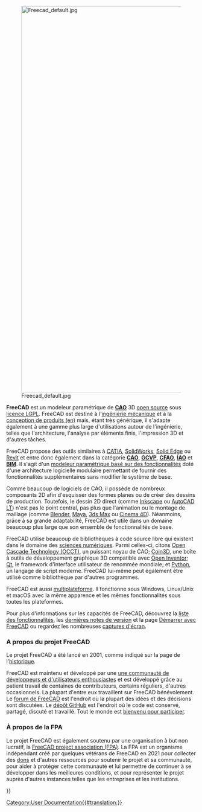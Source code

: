 <languages/>
{{Docnav/fr
|[[Online Help Startpage/fr|Bienvenue]]
|[[Feature list/fr|Fonctionnalités]]
}}

[[Image:Freecad default.jpg|1024px|center]] 

'''FreeCAD''' est un modeleur paramétrique de [https://fr.wikipedia.org/wiki/Conception_assist%C3%A9e_par_ordinateur '''CAO'''] 3D [https://fr.wikipedia.org/wiki/Open_source open source] sous [[License/fr|licence LGPL]]. FreeCAD est destiné à l'[https://fr.wikipedia.org/wiki/G%C3%A9nie_m%C3%A9canique ingénierie mécanique] et à la [http://en.wikipedia.org/wiki/Product_design conception de produits (en)] mais, étant très générique, il s'adapte également à une gamme plus large d'utilisations autour de l'ingénierie, telles que l'architecture, l'analyse par éléments finis, l'impression 3D et d'autres tâches.

FreeCAD propose des outils similaires à [https://fr.wikipedia.org/wiki/CATIA CATIA], [https://fr.wikipedia.org/wiki/SolidWorks SolidWorks], [https://fr.wikipedia.org/wiki/Solid_Edge Solid Edge] ou [https://fr.wikipedia.org/wiki/Revit Revit] et entre donc également dans la catégorie [https://fr.wikipedia.org/wiki/Conception_assist%C3%A9e_par_ordinateur '''CAO'''], [https://fr.wikipedia.org/wiki/Gestion_du_cycle_de_vie_(produit) '''GCVP'''], [https://fr.wikipedia.org/wiki/Conception_et_fabrication_assist%C3%A9es_par_ordinateur '''CFAO'''], [https://fr.wikipedia.org/wiki/Ing%C3%A9nierie_assist%C3%A9e_par_ordinateur '''IAO'''] et [https://fr.wikipedia.org/wiki/Building_information_modeling '''BIM''']. Il s'agit d'un [https://en.wikipedia.org/wiki/Parametric_feature_based_modeler modeleur paramétrique basé sur des fonctionnalités] doté d'une architecture logicielle modulaire permettant de fournir des fonctionnalités supplémentaires sans modifier le système de base.

Comme beaucoup de logiciels de CAO, il possède de nombreux composants 2D afin d'esquisser des formes planes ou de créer des dessins de production. Toutefois, le dessin 2D direct (comme [https://inkscape.org/ Inkscape] ou [http://en.wikipedia.org/wiki/AutoCAD#AutoCAD_LT AutoCAD LT]) n'est pas le point central, pas plus que l'animation ou le montage de maillage (comme [https://www.blender.org/ Blender], [https://fr.wikipedia.org/wiki/Autodesk_Maya Maya], [https://fr.wikipedia.org/wiki/Autodesk_3ds_Max 3ds Max] ou [https://fr.wikipedia.org/wiki/Cinema_4D Cinema 4D]). Néanmoins, grâce à sa grande adaptabilité, FreeCAD est utile dans un domaine beaucoup plus large que son ensemble de fonctionnalités de base.

FreeCAD utilise beaucoup de bibliothèques à code source libre qui existent dans le domaine des [https://fr.wikipedia.org/wiki/Sciences_num%C3%A9riques sciences numériques]. Parmi celles-ci, citons [http://www.OpenCascade.org/ Open Cascade Technology (OCCT)], un puissant noyau de CAO; [https://github.com/coin3d/coin/wiki Coin3D], une boîte à outils de développement graphique 3D compatible avec [https://fr.wikipedia.org/wiki/Inventor_(biblioth%C3%A8que_logicielle) Open Inventor]; [https://www.qt.io/ Qt], le framework d'interface utilisateur de renommée mondiale; et [https://www.python.org/ Python], un langage de script moderne. FreeCAD lui-même peut également être utilisé comme bibliothèque par d'autres programmes.

FreeCAD est aussi [https://fr.wikipedia.org/wiki/Logiciel_multiplateforme multiplateforme]. Il fonctionne sous Windows, Linux/Unix et macOS avec la même apparence et les mêmes fonctionnalités sous toutes les plateformes.

Pour plus d'informations sur les capacités de FreeCAD, découvrez la [[Feature_list/fr|liste des fonctionnalités]], les [[Feature_list/fr#Notes de versions|dernières notes de version]] et la page [[Getting_started/fr|Démarrer avec FreeCAD]] ou regardez les nombreuses [[Screenshots/fr|captures d'écran]].

<span id="About_the_FreeCAD_project"></span>
===A propos du projet FreeCAD===

Le projet FreeCAD a été lancé en 2001, comme indiqué sur la page de l'[[history/fr|historique]]. 

FreeCAD est maintenu et développé par une [[contributors/fr|une communauté de développeurs et d'utilisateurs enthousiastes]] et est développé grâce au patient travail de centaines de contributeurs, certains réguliers, d'autres occasionnels. La plupart d'entre eux travaillent sur FreeCAD bénévolement. Le [http://forum.freecad.org forum de FreeCAD] est l'endroit où la plupart des idées et des décisions sont discutées. Le [https://github.com/FreeCAD/FreeCAD dépôt GitHub] est l'endroit où le code est conservé, partagé, discuté et travaillé. Tout le monde est [[Help_FreeCAD/fr|bienvenu pour participer]].

<span id="About_the_FPA"></span>
=== À propos de la FPA ===

Le projet FreeCAD est également soutenu par une organisation à but non lucratif, la [https://fpa.freecad.org FreeCAD project association (FPA)]. La FPA est un organisme indépendant créé par quelques vétérans de FreeCAD en 2021 pour collecter des [[donate/fr|dons]] et d'autres ressources pour soutenir le projet et sa communauté, pour aider à protéger cette communauté et lui permettre de continuer à se développer dans les meilleures conditions, et pour représenter le projet auprès d'autres instances telles que les entreprises et les institutions.


{{Docnav/fr
|[[Online Help Startpage/fr|Bienvenue]]
|[[Feature list/fr|Fonctionnalités]]
}}

{{Userdocnavi{{#translation:}}}}
[[Category:User Documentation{{#translation:}}]]